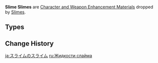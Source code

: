{{Terminology Infobox
|image        = <gallery>
Item Slime Condensate.png|Condensate
Item Slime Secretions.png|Secretions
Item Slime Concentrate.png|Concentrate
</gallery>
|type         = Item Groups
|type2        = Character and Weapon Enhancement Materials
|type3        = Character and Weapon Enhancement Material Groups
|source1      = [[Slimes]]
}}
'''Slime Slimes''' are [[Character and Weapon Enhancement Material]]s dropped by [[Slimes]].

==Types==
{{Material Quality
|1=Slime Condensate
|2=Slime Secretions
|3=Slime Concentrate
}}

==Change History==
{{Change History|1.0}}
[[Category:Slime Slimes| ]]

[[ja:スライムのスライム]]
[[ru:Жидкости слайма]]
